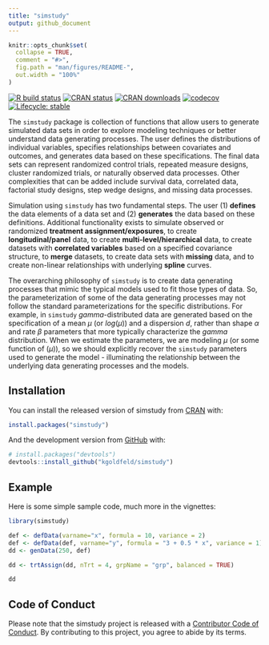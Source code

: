 ```yaml
---
title: "simstudy"
output: github_document
---
```


```r
knitr::opts_chunk$set(
  collapse = TRUE,
  comment = "#>",
  fig.path = "man/figures/README-",
  out.width = "100%"
)
```

<!-- README.md is generated from README.Rmd. Please edit that file -->
<!-- badges: start -->
[![R build status](https://github.com/kgoldfeld/simstudy/workflows/R-CMD-check/badge.svg?branch=main)](https://github.com/kgoldfeld/simstudy/actions)
[![CRAN status](https://www.r-pkg.org/badges/version/simstudy)](https://CRAN.R-project.org/package=simstudy)
[![CRAN downloads](https://cranlogs.r-pkg.org/badges/grand-total/simstudy)](https://CRAN.R-project.org/package=simstudy)
[![codecov](https://codecov.io/gh/kgoldfeld/simstudy/branch/main/graph/badge.svg)](https://codecov.io/gh/kgoldfeld/simstudy)
[![Lifecycle: stable](https://img.shields.io/badge/lifecycle-stable-brightgreen.svg)](https://www.tidyverse.org/lifecycle/#stable)
<!-- badges: end -->

The `simstudy` package is collection of functions that allow users to generate simulated data sets in order to explore modeling techniques or better understand data generating processes. The user defines the distributions of individual variables, specifies relationships between covariates and outcomes, and generates data based on these specifications. The final data sets can represent randomized control trials, repeated measure designs, cluster randomized trials, or naturally observed data processes. Other complexities that can be added include survival data, correlated data, factorial study designs, step wedge designs, and missing data processes.

Simulation using `simstudy` has two fundamental steps. The user (1) **defines** the data elements of a data set and (2) **generates** the data based on these definitions. Additional functionality exists to simulate observed or randomized **treatment assignment/exposures**, to create **longitudinal/panel** data, to create **multi-level/hierarchical** data, to create datasets with **correlated variables** based on a specified covariance structure, to **merge** datasets, to create data sets with **missing** data, and to create non-linear relationships with underlying **spline** curves.

The overarching philosophy of `simstudy` is to create data generating processes that mimic the typical models used to fit those types of data. So, the parameterization of some of the data generating processes may not follow the standard parameterizations for the specific distributions. For example, in `simstudy` *gamma*-distributed data are generated based on the specification of a mean $\mu$ (or $log(\mu)$) and a dispersion $d$, rather than shape $\alpha$ and rate $\beta$ parameters that more typically characterize the *gamma* distribution. When we estimate the parameters, we are modeling $\mu$ (or some function of $(\mu)$), so we should explicitly recover the `simstudy` parameters used to generate the model - illuminating the relationship between the underlying data generating processes and the models.


## Installation

You can install the released version of simstudy from [CRAN](https://CRAN.R-project.org) with:

``` r
install.packages("simstudy")
```

And the development version from [GitHub](https://github.com/) with:

``` r
# install.packages("devtools")
devtools::install_github("kgoldfeld/simstudy")
```
## Example

Here is some simple sample code, much more in the vignettes:

```r
library(simstudy)

def <- defData(varname="x", formula = 10, variance = 2)
def <- defData(def, varname="y", formula = "3 + 0.5 * x", variance = 1)
dd <- genData(250, def)

dd <- trtAssign(dd, nTrt = 4, grpName = "grp", balanced = TRUE)

dd
```

## Code of Conduct

Please note that the simstudy project is released with a [Contributor Code of Conduct](https://kgoldfeld.github.io/simstudy/CODE_OF_CONDUCT.html). By contributing to this project, you agree to abide by its terms.
